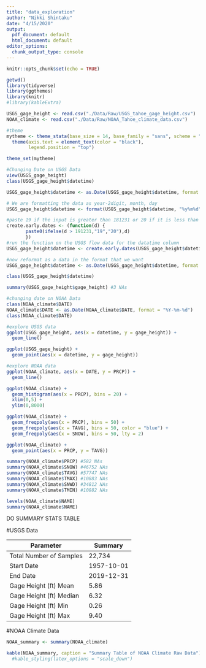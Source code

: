 ```yaml
---
title: "data_exploration"
author: "Nikki Shintaku"
date: "4/15/2020"
output:
  pdf_document: default
  html_document: default
editor_options:
  chunk_output_type: console
---
```


```r
knitr::opts_chunk$set(echo = TRUE)
```

```r
getwd()
library(tidyverse)
library(ggthemes)
library(knitr)
#library(kableExtra)

USGS_gage_height <- read.csv("./Data/Raw/USGS_tahoe_gage_height.csv")
NOAA_climate <- read.csv("./Data/Raw/NOAA_Tahoe_climate_data.csv")

#theme
mytheme <- theme_stata(base_size = 14, base_family = "sans", scheme = "s2mono") +
  theme(axis.text = element_text(color = "black"), 
        legend.position = "top")

theme_set(mytheme)
```

```r
#Changing Date on USGS Data
view(USGS_gage_height)
class(USGS_gage_height$datetime)

USGS_gage_height$datetime <- as.Date(USGS_gage_height$datetime, format = "%m/%d/%y") 

# We are formatting the data as year-2digit, month, day
USGS_gage_height$datetime <- format(USGS_gage_height$datetime, "%y%m%d")

#paste 19 if the input is greater than 181231 or 20 if it is less than 
create.early.dates <- (function(d) {
       paste0(ifelse(d > 191231,"19","20"),d)
       })
#run the function on the USGS flow data for the datatime column
USGS_gage_height$datetime <- create.early.dates(USGS_gage_height$datetime)

#now reformat as a data in the format that we want
USGS_gage_height$datetime <- as.Date(USGS_gage_height$datetime, format = "%Y%m%d")

class(USGS_gage_height$datetime)

summary(USGS_gage_height$gage_height) #3 NAs
```

```r
#changing date on NOAA Data
class(NOAA_climate$DATE)
NOAA_climate$DATE <- as.Date(NOAA_climate$DATE, format = "%Y-%m-%d")
class(NOAA_climate$DATE)

```

```r
#explore USGS data
ggplot(USGS_gage_height, aes(x = datetime, y = gage_height)) +
  geom_line()

ggplot(USGS_gage_height) +
  geom_point(aes(x = datetime, y = gage_height))
```

```r
#explore NOAA data
ggplot(NOAA_climate, aes(x = DATE, y = PRCP)) +
  geom_line()

ggplot(NOAA_climate) +
  geom_histogram(aes(x = PRCP), bins = 20) +
  xlim(0,5) +
  ylim(0,8000)

ggplot(NOAA_climate) +
  geom_freqpoly(aes(x = PRCP), bins = 50) +
  geom_freqpoly(aes(x = TAVG), bins = 50, color = "blue") +
  geom_freqpoly(aes(x = SNOW), bins = 50, lty = 2)

ggplot(NOAA_climate) +
  geom_point(aes(x = PRCP, y = TAVG))

summary(NOAA_climate$PRCP) #582 NAs
summary(NOAA_climate$SNOW) #46752 NAs
summary(NOAA_climate$TAVG) #57747 NAs
summary(NOAA_climate$TMAX) #10883 NAs
summary(NOAA_climate$SNWD) #34812 NAs
summary(NOAA_climate$TMIN) #10882 NAs

levels(NOAA_climate$NAME)
summary(NOAA_climate$NAME)

```

DO SUMMARY STATS TABLE

#USGS Data

Parameter               | Summary
------------------------|---------------
Total Number of Samples | 22,734
Start Date              | 1957-10-01
End Date                | 2019-12-31
Gage Height (ft) Mean   | 5.86
Gage Height (ft) Median | 6.32
Gage Height (ft) Min    | 0.26
Gage Height (ft) Max    | 9.40

#NOAA Climate Data

```r
NOAA_summary <- summary(NOAA_climate)

kable(NOAA_summary, caption = "Summary Table of NOAA Climate Raw Data") 
  #kable_styling(latex_options = "scale_down")
```

